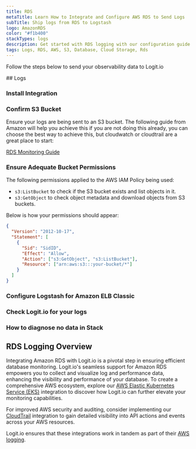 ```yaml
---
title: RDS
metaTitle: Learn How to Integrate and Configure AWS RDS to Send Logs
subTitle: Ship logs from RDS to Logstash
logo: AmazonRDS
color: "#f1b400"
stackTypes: logs
description: Get started with RDS logging with our configuration guide on how to send Amazon RDS logs to your Hosted ELK Logstash instance.
tags: Logs, RDS, AWS, S3, Database, Cloud Storage, Rds
---
```


Follow the steps below to send your observability data to Logit.io

<Steps>
  ## Logs

  ### Install Integration

  <InstallIntegration/>
  
  ### Confirm S3 Bucket

  Ensure your logs are being sent to an S3 bucket. The following guide from Amazon will 
  help you achieve this if you are not doing this already, you can choose the best way 
  to achieve this, but cloudwatch or cloudtrail are a great place to start:

  [RDS Monitoring Guide](https://docs.aws.amazon.com/AmazonRDS/latest/UserGuide/CHAP_Monitoring.html)

  ### Ensure Adequate Bucket Permissions

  The following permissions applied to the AWS IAM Policy being used:
  
  - `s3:ListBucket` to check if the S3 bucket exists and list objects in it.
  - `s3:GetObject` to check object metadata and download objects from S3 buckets.
  
  Below is how your permissions should appear:

  ```json copy showLineNumbers
  {
    "Version": "2012-10-17",
    "Statement": [
      {
        "Sid": "SidID",
        "Effect": "Allow",
        "Action": ["s3:GetObject", "s3:ListBucket"],
        "Resource": ["arn:aws:s3:::your-bucket/*"]
      }
    ]
  }
  ```

  ### Configure Logstash for Amazon ELB Classic

  <AddS3Input type="aws_rds" stackType="logs" utmMedium="logs" utmCampaign="awsrds" input="s3" buttonText="AWS" />
  
  ### Check Logit.io for your logs

  <LaunchStack source="rds" utmMedium="aws" utmCampaign="rds" />

  ### How to diagnose no data in Stack

  <DiagnoseNoData />
</Steps>

## RDS Logging Overview

Integrating Amazon RDS with Logit.io is a pivotal step in ensuring efficient database monitoring. 
Logit.io's seamless support for Amazon RDS empowers you to collect and visualize log and performance 
data, enhancing the visibility and performance of your database. To create a comprehensive 
AWS ecosystem, explore our [AWS Elastic Kubernetes Service (EKS)](/integrations/aws-eks-metrics/#metrics) 
integration to discover how Logit.io can further elevate your monitoring capabilities. 

For improved AWS security and auditing, consider implementing our [CloudTrail](/integrations/cloudtrail) 
integration to gain detailed visibility into API actions and events across your AWS resources. 

Logit.io ensures that these integrations work in tandem as part of their [AWS logging](https://logit.io/solutions/aws-logging/).